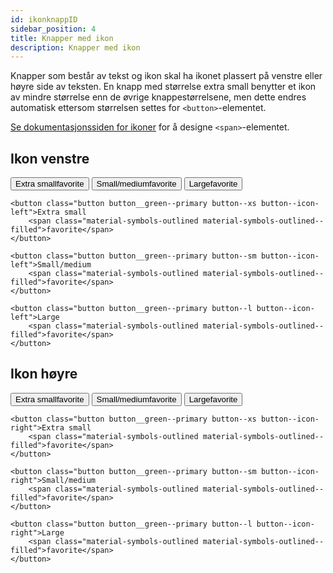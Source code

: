 ```yaml
---
id: ikonknappID
sidebar_position: 4
title: Knapper med ikon
description: Knapper med ikon
---
```


Knapper som består av tekst og ikon skal ha ikonet plassert på venstre eller høyre side av teksten.
En knapp med størrelse extra small benytter et ikon av mindre størrelse enn de øvrige knappestørrelsene, men dette endres automatisk ettersom størrelsen settes for <code><button\></code>-elementet.


[Se dokumentasjonssiden for ikoner](../../designTokens/icons.mdx) for å designe <code><span\></code>-elementet.

## Ikon venstre


<button class="button button__green--primary button--xs button--icon-left">Extra small<span class="material-symbols-outlined material-symbols-outlined--filled">favorite</span></button>
<button class="button button__green--primary button--sm button--icon-left">Small/medium<span class="material-symbols-outlined--filled material-symbols-outlined">favorite</span></button>
<button class="button button__green--primary button--l button--icon-left">Large<span class="material-symbols-outlined--filled material-symbols-outlined">favorite</span></button>


```markup 
<button class="button button__green--primary button--xs button--icon-left">Extra small
    <span class="material-symbols-outlined material-symbols-outlined--filled">favorite</span>
</button>

<button class="button button__green--primary button--sm button--icon-left">Small/medium
    <span class="material-symbols-outlined material-symbols-outlined--filled">favorite</span>
</button>

<button class="button button__green--primary button--l button--icon-left">Large
    <span class="material-symbols-outlined material-symbols-outlined--filled">favorite</span>
</button>
```


## Ikon høyre


<button class="button button__green--primary button--xs button--icon-right">Extra small<span class="material-symbols-outlined--filled material-symbols-outlined ">favorite</span></button>
<button class="button button__green--primary button--sm button--icon-right">Small/medium<span class="material-symbols-outlined--filled material-symbols-outlined ">favorite</span></button>
<button class="button button__green--primary button--l button--icon-right">Large<span class="material-symbols-outlined--filled material-symbols-outlined">favorite</span></button>


```markup 
<button class="button button__green--primary button--xs button--icon-right">Extra small
    <span class="material-symbols-outlined material-symbols-outlined--filled">favorite</span>
</button>

<button class="button button__green--primary button--sm button--icon-right">Small/medium
    <span class="material-symbols-outlined material-symbols-outlined--filled">favorite</span>
</button>

<button class="button button__green--primary button--l button--icon-right">Large
    <span class="material-symbols-outlined material-symbols-outlined--filled">favorite</span>
</button>
```

